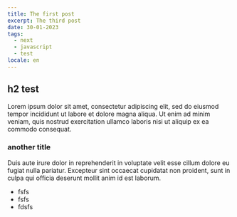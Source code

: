 ```yaml
---
title: The first post
excerpt: The third post
date: 30-01-2023
tags:
  - next
  - javascript
  - test
locale: en
---
```


## h2 test

Lorem ipsum dolor sit amet, consectetur adipiscing elit, sed do eiusmod tempor incididunt ut labore et dolore magna aliqua. Ut enim ad minim veniam, quis nostrud exercitation ullamco laboris nisi ut aliquip ex ea commodo consequat.

### another title

Duis aute irure dolor in reprehenderit in voluptate velit esse cillum dolore eu fugiat nulla pariatur. Excepteur sint occaecat cupidatat non proident, sunt in culpa qui officia deserunt mollit anim id est laborum.

- fsfs
- fsfs
- fdsfs
